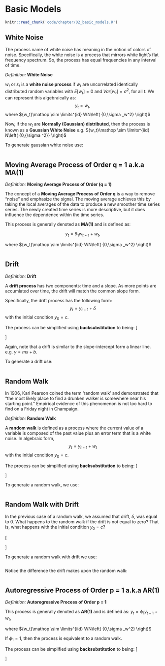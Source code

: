 # Basic Models

```r
knitr::read_chunk('code/chapter/02_basic_models.R')
```

## White Noise

The process name of white noise has meaning in the notion of colors of noise. Specifically, the white noise is a process that mirrors white light's flat frequency spectrum. So, the process has equal frequencies in any interval of time.

*Definition:* **White Noise**

$w_t$ or $\varepsilon _t$ is a **white noise process** if $w_t$ are uncorrelated identically distributed random variables with
$E\left[w_t\right] = 0$ and $Var\left[w_t\right] = \sigma ^2$, for all $t$. We can represent this algebraically as:
$$y_t = w_t,$$
where ${w_t}\mathop \sim \limits^{id} WN\left( {0,\sigma _w^2} \right)$

Now, if the $w_t$ are **Normally (Gaussian) distributed**, then the process is known as a **Gaussian White Noise** e.g. ${w_t}\mathop \sim \limits^{iid} N\left( {0,{\sigma ^2}} \right)$

To generate gaussian white noise use:

```r
```


## Moving Average Process of Order q = 1 a.k.a MA(1)

*Definition:* **Moving Average Process of Order (q = 1)**

The concept of a **Moving Average Process of Order q** is a way to remove "noise" and emphasize the signal. The moving average achieves this by taking the local averages of the data to produce a new smoother time series series. The newly created time series is more descriptive, but it does influence the dependence within the time series.

This process is generally denoted as **MA(1)** and is defined as:

$${y_t} = {\theta _1}{w_{t - 1}} + {w_t},$$

where ${w_t}\mathop \sim \limits^{iid} WN\left( {0,\sigma _w^2} \right)$

```r
```

## Drift

*Definition:* **Drift**

A **drift process** has two components: time and a slope. As more points are accumlated over time, the drift will match the common slope form.

Specifically, the drift process has the following form:
$$y_t = y_{t-1} + \delta $$
with the initial condition $y_0 = c$.

The process can be simplified using **backsubstitution** to being:
\[\begin{aligned}
  {y_t} &= {y_{t - 1}} + \delta \\
   &= \left( {{y_{t - 2}} + \delta} \right) + \delta \\
   &\vdots  \\
   &= \sum\limits_{i = 1}^t {\delta}  + y_0 \\ 
   {y_t} &= t{\delta} + c  \\ 
\end{aligned} \]

Again, note that a drift is similar to the slope-intercept form a linear line. e.g. $y = mx + b$.

To generate a drift use:

```r
```

## Random Walk

In 1906, Karl Pearson coined the term 'random walk' and demonstrated that "the most likely place to find a drunken walker is somewhere near his starting point." Empirical evidence of this phenomenon is not too hard to find on a Friday night in Champaign.

*Definition:* **Random Walk**

A **random walk** is defined as a process where the current value of a variable is composed of the past value plus an error term that is a white noise. In algebraic form,
$$y_t = y_{t-1} + w_t$$
with the initial condition $y_0 = c$.

The process can be simplified using **backsubstitution** to being:
\[\begin{aligned}
  {y_t} &= {y_{t - 1}} + {w_t} \\
   &= \left( {{y_{t - 2}} + {w_{t - 1}}} \right) + {w_t} \\
   &\vdots  \\
  {y_t} &= \sum\limits_{i = 1}^t {{w_i}} + y_0 =  \sum\limits_{i = 1}^t {{w_i}} + c \\ 
\end{aligned} \]

To generate a random walk, we use:

```r
```

## Random Walk with Drift

In the previous case of a random walk, we assumed that drift, $\delta$, was equal to 0. What happens to the random walk if the drift is not equal to zero? That is, what happens with the initial condition $y_0 = c$?

\[\begin{aligned}
  {y_t} &= {y_{t - 1}} + {w_t} + \delta \\
   &= \left( {{y_{t - 2}} + {w_{t - 1}} + \delta} \right) + {w_t} + \delta \\
   &\vdots  \\
  {y_t} &= \sum\limits_{i = 1}^t {\left({w_{i} + \delta}\right)} + y_0 =  \sum\limits_{i = 1}^t {{w_i}} + t\delta + c \\ 
\end{aligned} \]

To generate a random walk with drift we use:

```r
```

Notice the difference the drift makes upon the random walk:

```r
```

## Autoregressive Process of Order p = 1 a.k.a AR(1)

*Definition:* **Autoregressive Process of Order p = 1**

This process is generally denoted as **AR(1)** and is defined as:
${y_t} = {\phi _1}{y_{t - 1}} + {w_t},$

where ${w_t}\mathop \sim \limits^{iid} WN\left( {0,\sigma _w^2} \right)$

If $\phi _1 = 1$, then the process is equivalent to a random walk.

The process can be simplified using **backsubstitution** to being:
\[\begin{aligned}
 {y_t} &= {\phi _t}{y_{t - 1}} + {w_t} \\
   &= {\phi _1}\left( {{\phi _1}{y_{t - 2}} + {w_{t - 1}}} \right) + {w_t} \\
   &= \phi _1^2{y_{t - 2}} + {\phi _1}{w_{t - 1}} + {w_t} \\
   &\vdots  \\
   &= {\phi ^t}{y_0} + \sum\limits_{i = 0}^{t - 1} {\phi _1^i{w_{t - i}}}
\end{aligned}\]

```r
```